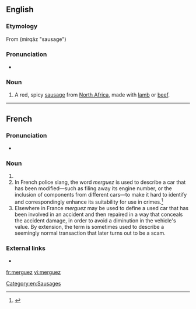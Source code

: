 ==English==
{{wikipedia}}

===Etymology===
From {{etyl|ar|en}} {{l|ar|مرقاز}} (mirqāz "sausage")

===Pronunciation===
* {{rfv-pronunciation|lang=en}} {{IPA|/merˈɡez/|lang=en}}

===Noun===
{{en-noun|-}}

# A red, spicy [[sausage]] from [[North Africa]], made with [[lamb]] or [[beef]].

[[Category:en:Sausages]]

----

==French==

===Pronunciation===
* {{IPA|/mɛʁ.ɡɛz/|lang=fr}}

===Noun===
{{fr-noun|f|merguez}}

# {{l|en|merguez}}
# In French police slang, the word ''merguez'' is used to describe a car that has been modified—such as filing away its engine number, or the inclusion of components from different cars—to make it hard to identify and correspondingly enhance its suitability for use in crimes.<ref>{{cite web
   |url=http://www.courrierdemantes.com/news/fullstory.php/aid/16537/Petit_lexique_du_jargon_des_flics.html
   |title=Petit lexique du jargon des flics
   |editor=Le Courrier de Mantes
   |accessdate= 23 January 2008
}}</ref>
# Elsewhere in France ''merguez'' may be used to define a used car that has been involved in an accident and then repaired in a way that conceals the accident damage, in order to avoid a diminution in the vehicle's value.   By extension, the term is sometimes used to describe a seemingly normal transaction that later turns out to be a scam.

<references/>
===External links===
* {{R:TLFi}}

[[fr:merguez]]
[[vi:merguez]]